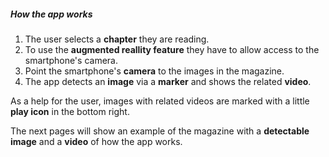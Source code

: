 ##### How the app works

1. The user selects a **chapter** they are reading.
2. To use the **augmented reallity feature** they have to allow access to the smartphone's camera.
3. Point the smartphone's **camera** to the images in the magazine.
4. The app detects an **image** via a **marker** and shows the related **video**.

As a help for the user, images with related videos are marked with a little **play icon** in the
bottom right.

The next pages will show an example of the magazine with a **detectable image** and a **video** of how
the app works.

